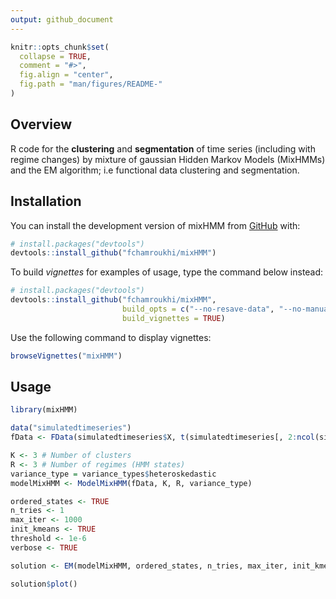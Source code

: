 ```yaml
---
output: github_document
---
```


<!-- README.md is generated from README.Rmd. Please edit that file -->

```r
knitr::opts_chunk$set(
  collapse = TRUE,
  comment = "#>",
  fig.align = "center",
  fig.path = "man/figures/README-"
)
```
## Overview

<!-- badges: start -->
<!-- badges: end -->

R code for the **clustering** and **segmentation** of time series (including with regime changes) by mixture of gaussian Hidden Markov Models (MixHMMs) and the EM algorithm; i.e functional data clustering and segmentation.

## Installation

You can install the development version of mixHMM from [GitHub](https://github.com/) with:

```r
# install.packages("devtools")
devtools::install_github("fchamroukhi/mixHMM")
```

To build *vignettes* for examples of usage, type the command below instead:

```r
# install.packages("devtools")
devtools::install_github("fchamroukhi/mixHMM", 
                         build_opts = c("--no-resave-data", "--no-manual"), 
                         build_vignettes = TRUE)
```

Use the following command to display vignettes:

```r
browseVignettes("mixHMM")
```

## Usage

```r
library(mixHMM)

data("simulatedtimeseries")
fData <- FData(simulatedtimeseries$X, t(simulatedtimeseries[, 2:ncol(simulatedtimeseries)]))

K <- 3 # Number of clusters
R <- 3 # Number of regimes (HMM states)
variance_type = variance_types$heteroskedastic
modelMixHMM <- ModelMixHMM(fData, K, R, variance_type)

ordered_states <- TRUE
n_tries <- 1
max_iter <- 1000
init_kmeans <- TRUE
threshold <- 1e-6
verbose <- TRUE

solution <- EM(modelMixHMM, ordered_states, n_tries, max_iter, init_kmeans, threshold, verbose)

solution$plot()
```
